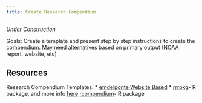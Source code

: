```yaml
---
title: Create Research Compendium
---
```


*Under Construction*

Goals: Create a template and present step by step instructions to create the compendium. May need alternatives based on primary output (NOAA report, website, etc)


## Resources

Research Compendium Templates:
  * [emdelponte Website Based](https://github.com/emdelponte/research-compendium-website) 
  * 
[rrrpkg](https://github.com/ropensci/rrrpkg)- R package, and more info [here](https://annakrystalli.me/rrresearchACCE20/creating-a-research-compendium-with-rrtools.html)
[rcompendium](https://frbcesab.github.io/rcompendium/)- R package 
